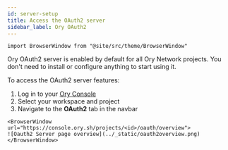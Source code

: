 ```yaml
---
id: server-setup
title: Access the OAuth2 server
sidebar_label: Ory OAuth2
---
```


```mdx-code-block
import BrowserWindow from "@site/src/theme/BrowserWindow"
```

Ory OAuth2 server is enabled by default for all Ory Network projects. You don't need to install or configure anything to start
using it.

To access the OAuth2 server features:
1. Log in to your [Ory Console](https://console.ory.sh/)
2. Select your workspace and project
3. Navigate to the **OAuth2** tab in the navbar

```mdx-code-block
<BrowserWindow url="https://console.ory.sh/projects/<id>/oauth/overview">
![Oauth2 Server page overview](../_static/oauth2overview.png)
</BrowserWindow>
```

